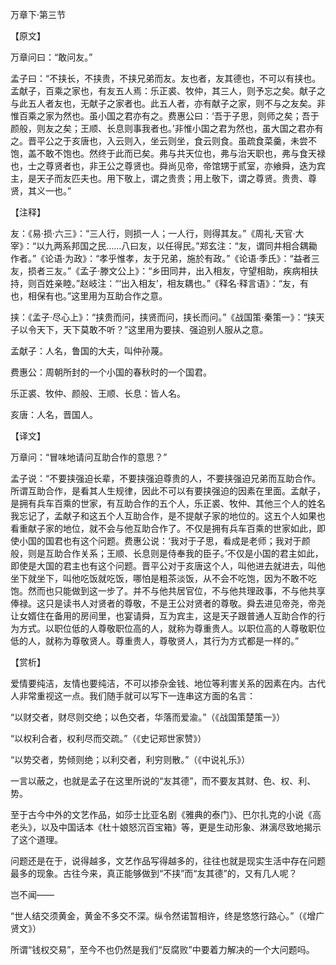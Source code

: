 

万章下·第三节

【原文】

万章问曰：“敢问友。”

孟子曰：“不挟长，不挟贵，不挟兄弟而友。友也者，友其德也，不可以有挟也。孟献子，百乘之家也，有友五人焉：乐正裘、牧仲，其三人，则予忘之矣。献子之与此五人者友也，无献子之家者也。此五人者，亦有献子之家，则不与之友矣。非惟百乘之家为然也。虽小国之君亦有之。费惠公曰：‘吾于子思，则师之矣；吾于颜般，则友之矣；王顺、长息则事我者也。’非惟小国之君为然也，虽大国之君亦有之。晋平公之于亥唐也，入云则入，坐云则坐，食云则食。虽疏食菜羹，未尝不饱，盖不敢不饱也。然终于此而已矣。弗与共天位也，弗与治天职也，弗与食天禄也，士之尊贤者也，非王公之尊贤也。舜尚见帝，帝馆甥于贰室，亦飨舜，迭为宾主，是天子而友匹夫也。用下敬上，谓之贵贵；用上敬下，谓之尊贤。贵贵、尊贤，其义一也。”

【注释】

友：《易·损·六三》：“三人行，则损一人；一人行，则得其友。”《周礼·天官·大宰》：“以九两系邦国之民……八曰友，以任得民。”郑玄注：“友，谓同井相合耦耡作者。”《论语·为政》：“孝乎惟孝，友于兄弟，施於有政。”《论语·季氏》：“益者三友，损者三友。”《孟子·滕文公上》：“乡田同井，出入相友，守望相助，疾病相扶持，则百姓亲睦。”赵岐注：“‘出入相友’，相友耦也。”《释名·释言语》：“友，有也，相保有也。”这里用为互助合作之意。

挟：《孟子·尽心上》：“挟贵而问，挟贤而问，挟长而问。”《战国策·秦策一》：“挟天子以令天下，天下莫敢不听？”这里用为要挟、强迫别人服从之意。

孟献子：人名，鲁国的大夫，叫仲孙蔑。

费惠公：周朝所封的一个小国的春秋时的一个国君。

乐正裘、牧仲、颜般、王顺、长息：皆人名。

亥唐：人名，晋国人。

【译文】

万章问：“冒味地请问互助合作的意思？”

孟子说：“不要挟强迫长辈，不要挟强迫尊贵的人，不要挟强迫兄弟而互助合作。所谓互助合作，是看其人生规律，因此不可以有要挟强迫的因素在里面。孟献子，是拥有兵车百乘的世家，有互助合作的五个人，乐正裘、牧仲、其他三个人的姓名我忘记了，孟献子和这五个人互助合作，是不提献子家的地位的。这五个人如果也看重献子家的地位，就不会与他互助合作了。不仅是拥有兵车百乘的世家如此，即使小国的国君也有这个问题。费惠公说：‘我对于子思，看成是老师；我对于颜般，则是互助合作关系；王顺、长息则是侍奉我的臣子。’不仅是小国的君主如此，即使是大国的君主也有这个问题。晋平公对于亥唐这个人，叫他进去就进去，叫他坐下就坐下，叫他吃饭就吃饭，哪怕是粗茶淡饭，从不会不吃饱，因为不敢不吃饱。然而也只能做到这一步了。并不与他共居官位，不与他共理政事，不与他共享俸禄。这只是读书人对贤者的尊敬，不是王公对贤者的尊敬。舜去进见帝尧，帝尧让女婿住在备用的房间里，也宴请舜，互为宾主，这是天子跟普通人互助合作的行为方式。以职位低的人尊敬职位高的人，就称为尊重贵人。以职位高的人尊敬职位低的人，就称为尊敬贤人。尊重贵人，尊敬贤人，其行为方式都是一样的。”

【赏析】

爱情要纯洁，友情也要纯洁，不可以掺杂金钱、地位等利害关系的因素在内。古代人非常重视这一点。我们随手就可以写下一连串这方面的名言：

“以财交者，财尽则交绝；以色交者，华落而爱渝。”（《战国策楚策一》）

“以权利合者，权利尽而交疏。”（《史记郑世家赞》）

“以势交者，势倾则绝；以利交者，利穷则散。”（《中说礼乐》）

一言以蔽之，也就是孟子在这里所说的“友其德”，而不要友其财、色、权、利、势。

至于古今中外的文艺作品，如莎士比亚名剧《雅典的泰门》、巴尔扎克的小说《高老头》，以及中国话本《杜十娘怒沉百宝箱》等，更是生动形象、淋漓尽致地揭示了这个道理。

问题还是在于，说得越多，文艺作品写得越多的，往往也就是现实生活中存在问题最多的现象。古往今来，真正能够做到“不挟”而“友其德”的，又有几人呢？

岂不闻——

“世人结交须黄金，黄金不多交不深。纵令然诺暂相许，终是悠悠行路心。”（《增广贤文》）

所谓“钱权交易”，至今不也仍然是我们“反腐败”中要着力解决的一个大问题吗。

